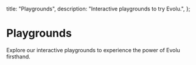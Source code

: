 
  title: "Playgrounds",
  description: "Interactive playgrounds to try Evolu.",
};

# Playgrounds

Explore our interactive playgrounds to experience the power of Evolu
firsthand.

<Playgrounds />
